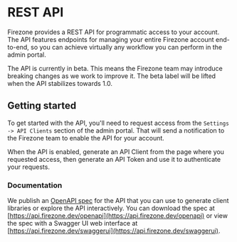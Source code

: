 
# REST API

Firezone provides a REST API for programmatic access to your account. The API
features endpoints for managing your entire Firezone account end-to-end, so you
can achieve virtually any workflow you can perform in the admin portal.

<Alert color="warning">
  The API is currently in beta. This means the Firezone team may introduce
  breaking changes as we work to improve it. The beta label will be lifted when
  the API stabilizes towards 1.0.
</Alert>

## Getting started

To get started with the API, you'll need to request access from the
`Settings -> API Clients` section of the admin portal. That will send a
notification to the Firezone team to enable the API for your account.

When the API is enabled, generate an API Client from the page where you
requested access, then generate an API Token and use it to authenticate your
requests.

### Documentation

We publish an [OpenAPI spec](https://swagger.io/specification/) for the API that
you can use to generate client libraries or explore the API interactively. You
can download the spec at
[https://api.firezone.dev/openapi](https://api.firezone.dev/openapi) or view the
spec with a Swagger UI web interface at
[https://api.firezone.dev/swaggerui](https://api.firezone.dev/swaggerui).

<SupportOptions />
